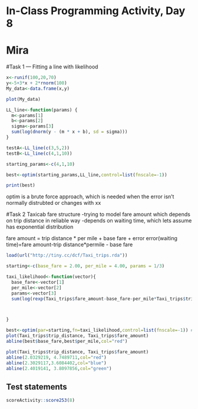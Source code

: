 # In-Class Programming Activity, Day 8

# Mira

#Task 1 — Fitting a line with likelihood


```r
x<-runif(100,20,70)
y<-5+3*x + 2*rnorm(100)
My_data<-data.frame(x,y)

plot(My_data)

LL_line<-function(params) {
  m<-params[1]
  b<-params[2]
  sigma<-params[3]
  sum(log(dnorm(y - (m * x + b), sd = sigma)))
}

testA<-LL_line(c(3,5,2))
testB<-LL_line(c(4,1,10))

starting_params<-c(4,1,10)

best<-optim(starting_params,LL_line,control=list(fnscale=-1))

print(best)
```

optim is a brute force approach, which is needed when the error isn't normally distrubted or changes with xx

#Task 2 Taxicab fare structure
-trying to model fare amount which depends on trip distance in reliable way
-depends  on waiting time, which lets assume has exponential distribution

  fare amount = trip distance * per mile + base fare + error
  error(waiting time)=fare amount-trip distance*permile - base fare

```r
load(url("http://tiny.cc/dcf/Taxi_trips.rda"))

starting<-c(base_fare = 2.00, per_mile = 4.00, params = 1/3)

taxi_likelihood<-function(vector){
  base_fare<-vector[1]
  per_mile<-vector[2]
  params<-vector[3]
  sum(log(rexp(Taxi_trips$fare_amount-base_fare-per_mile*Taxi_trips$trip_distance,params)))



}

best<-optim(par=starting,fn=taxi_likelihood,control=list(fnscale=-1)) #producing a lot of NAs
plot(Taxi_trips$trip_distance, Taxi_trips$fare_amount)
abline(best$base_fare,best$per_mile,col="red")
```

```r
plot(Taxi_trips$trip_distance, Taxi_trips$fare_amount)
abline(2.0329219, 4.7489711,col="red")
abline(2.3029117,3.6084402,col="blue")
abline(2.4019141, 3.8097856,col="green")
```

## Test statements

```r
scoreActivity::score253(8)
```